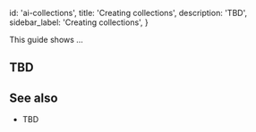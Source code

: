 
  id: 'ai-collections',
  title: 'Creating collections',
  description: 'TBD',
  sidebar_label: 'Creating collections',
}

This guide shows ...

## TBD

## See also

- TBD


